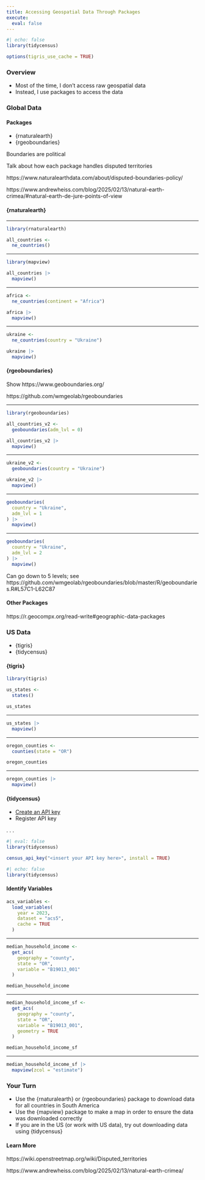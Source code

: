 ```yaml
---
title: Accessing Geospatial Data Through Packages
execute: 
  eval: false
---
```


```r
#| echo: false
library(tidycensus)

options(tigris_use_cache = TRUE)
```

### Overview

- Most of the time, I don't access raw geospatial data
- Instead, I use packages to access the data

### Global Data

#### Packages

- {rnaturalearth}
- {rgeoboundaries}

::: {.notes}
Boundaries are political

Talk about how each package handles disputed territories

https://www.naturalearthdata.com/about/disputed-boundaries-policy/

https://www.andrewheiss.com/blog/2025/02/13/natural-earth-crimea/#natural-earth-de-jure-points-of-view
:::

#### {rnaturalearth}

---

```r
library(rnaturalearth)
```

```r
all_countries <-
  ne_countries()
```

---

```r
library(mapview)

all_countries |>
  mapview()
```

---

```r
africa <-
  ne_countries(continent = "Africa")
```

```r
africa |>
  mapview()
```

---

```r
ukraine <-
  ne_countries(country = "Ukraine")
```

```r
ukraine |>
  mapview()
```

#### {rgeoboundaries}

::: {.notes}
Show https://www.geoboundaries.org/

https://github.com/wmgeolab/rgeoboundaries
:::

---

```r
library(rgeoboundaries)
```

```r
all_countries_v2 <-
  geoboundaries(adm_lvl = 0)
```

```r
all_countries_v2 |>
  mapview()
```

---

```r
ukraine_v2 <-
  geoboundaries(country = "Ukraine")
```

```r
ukraine_v2 |>
  mapview()
```

---

```r
geoboundaries(
  country = "Ukraine",
  adm_lvl = 1
) |>
  mapview()
```

---

```r
geoboundaries(
  country = "Ukraine",
  adm_lvl = 2
) |>
  mapview()
```

::: {.notes}
Can go down to 5 levels; see https://github.com/wmgeolab/rgeoboundaries/blob/master/R/geoboundaries.R#L57C1-L62C87
:::


#### Other Packages

https://r.geocompx.org/read-write#geographic-data-packages

### US Data

- {tigris}
- {tidycensus}

#### {tigris}

```r
library(tigris)
```

```r
us_states <-
  states()
```

```r
us_states
```

---

```r
us_states |>
  mapview()
```

---

```r
oregon_counties <-
  counties(state = "OR")
```

```r
oregon_counties
```

---

```r
oregon_counties |>
  mapview()
```

#### {tidycensus}

- [Create an API key](https://api.census.gov/data/key_signup.html) 
- Register API key

. . .

```r
#| eval: false
library(tidycensus)

census_api_key("<insert your API key here>", install = TRUE)
```

```r
#| echo: false
library(tidycensus)
```

#### Identify Variables

```r
acs_variables <-
  load_variables(
    year = 2023,
    dataset = "acs5",
    cache = TRUE
  )
```

---

```r
median_household_income <-
  get_acs(
    geography = "county",
    state = "OR",
    variable = "B19013_001"
  )
```

```r
median_household_income
```

---

```r
median_household_income_sf <-
  get_acs(
    geography = "county",
    state = "OR",
    variable = "B19013_001",
    geometry = TRUE
  )
```

```r
median_household_income_sf
```

---

```r
median_household_income_sf |>
  mapview(zcol = "estimate")
```

### Your Turn {.your-turn}

- Use the {rnaturalearth} or {rgeoboundaries} package to download data for all countries in South America
- Use the {mapview} package to make a map in order to ensure the data was downloaded correctly
- If you are in the US (or work with US data), try out downloading data using {tidycensus}

#### Learn More

https://wiki.openstreetmap.org/wiki/Disputed_territories

https://www.andrewheiss.com/blog/2025/02/13/natural-earth-crimea/